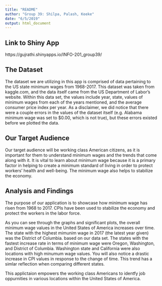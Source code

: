 ```yaml
---
title: "README"
author: "Group 39: Shilpa, Palash, Keeke"
date: "6/5/2019"
output: html_document
---
```


## Link to Shiny App

https://gujrathi.shinyapps.io/INFO-201_group39/

## The Dataset

The dataset we are utilizing in this app is comprised of data pertaining to the US state minimum wages from 1968-2017. This dataset was taken from kaggle.com, and the data itself came from the US Department of Labor’s website. Within this data set, the values include year, state, values of minimum wages from each of the years mentioned, and the average consumer price index per year. As a disclaimer, we did notice that there were a couple errors in the values of the dataset itself (e.g. Alabama minimum wage was set to $0.00, which is not true), but these errors existed before we plotted the data. 

## Our Target Audience

Our target audience will be working class American citizens, as it is important for them to understand minimum wages and the trends that come along with it. It is vital to learn about minimum wage because it is a primary factor in helping to create a minimum standard of living in order to protect workers' health and well-being. The minimum wage also helps to stabilize the economy. 

## Analysis and Findings

The purpose of our application is to showcase how minimum wage has risen from 1968 to 2017.
CPIs have been used to stabilize the economy and protect the workers in the labor force.

As you can see through the graphs and significant plots, the overall minimum wage values in the United States of America increases over time.
The state with the highest mimunim wage in 2017 (the latest year given) was the District of Columbia. based on our data set. The states with the fastest increase rate in terms of minimum wage were Oregon, Washington, and District of Columbia. Washington state and California were also locations with high minumum wage values.
You will also notice a drastic increase in  CPI values in response to the change of time. This trend has a simlar reflection when comparing different states.

This applictaion empowers the working class Americans to identfy job oppurnities in various locations within the United States of America.

